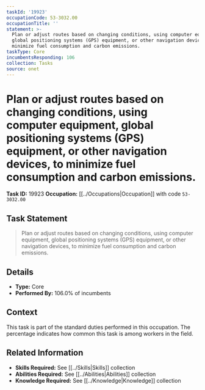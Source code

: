 ```yaml
---
taskId: '19923'
occupationCode: 53-3032.00
occupationTitle: ''
statement: >-
  Plan or adjust routes based on changing conditions, using computer equipment,
  global positioning systems (GPS) equipment, or other navigation devices, to
  minimize fuel consumption and carbon emissions.
taskType: Core
incumbentsResponding: 106
collection: Tasks
source: onet
---
```

# Plan or adjust routes based on changing conditions, using computer equipment, global positioning systems (GPS) equipment, or other navigation devices, to minimize fuel consumption and carbon emissions.

**Task ID:** 19923
**Occupation:** [[../Occupations|Occupation]] with code `53-3032.00`

## Task Statement

> Plan or adjust routes based on changing conditions, using computer equipment, global positioning systems (GPS) equipment, or other navigation devices, to minimize fuel consumption and carbon emissions.

## Details

- **Type:** Core
- **Performed By:** 106.0% of incumbents

## Context

This task is part of the standard duties performed in this occupation. The percentage indicates how common this task is among workers in the field.

## Related Information

- **Skills Required:** See [[../Skills|Skills]] collection
- **Abilities Required:** See [[../Abilities|Abilities]] collection
- **Knowledge Required:** See [[../Knowledge|Knowledge]] collection
